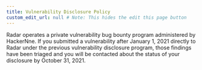 ```yaml
---
title: Vulnerability Disclosure Policy
custom_edit_url: null # Note: This hides the edit this page button
---
```


Radar operates a private vulnerability bug bounty program administered by HackerNne.  If you submitted a vulnerability after January 1, 2021 directly to Radar under the previous vulnerability disclosure program, those findings have been triaged and you will be contacted about the status of your disclosure by October 31, 2021.
